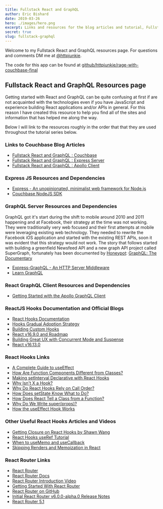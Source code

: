 ```yaml
---
title: Fullstack React and GraphQL
author: Eric Bishard 
date: 2019-03-26
hero: ./images/hero.png
excerpt: Links and resources for the blog articles and tutorial, Fullstack React and GraphQL on the Couchbase blog by Eric Bishard.
secret: true
slug: fullstack-graphql
---
```


Welcome to my Fullstack React and GraphQL resources page. 
For questions and comments DM me at [@httpjunkie](https://twitter.com/httpJunkie).

The code for this app can be found at [github/httpjunkie/rage-with-couchbase-final](https://github.com/httpJunkie/rage-with-couchbase-final)

## Fullstack React and GraphQL Resources page

Getting started with React and GraphQL can be quite confusing at first if are not acquainted with the technologies even if you have JavaScript and experience building React applications and/or APIs in general. 
For this reason I have created this resource to help you find all of the sites and information that has helped me along the way.

Below I will link to the resources roughly in the order that that they are used throughout the tutorial series below.

### Links to Couchbase Blog Articles

- [Fullstack React and GraphQL : Couchbase](https://blog.couchbase.com/fullstack-react-couchbase-1)
- [Fullstack React and GraphQL : Express Server](https://blog.couchbase.com/fullstack-react-express-2)
- [Fullstack React and GraphQL : Apollo Client](https://blog.couchbase.com/fullstack-react-apollo-3)

### Express JS Resources and Dependencies

- [Express - An unopinionated, minimalist web framework for Node.js](https://github.com/expressjs/express)
- [Couchbase NodeJS SDK](https://docs.couchbase.com/nodejs-sdk/3.0/hello-world/start-using-sdk.html)

### GraphQL Server Resources and Dependencies

GraphQL got it's start during the shift to mobile around 2010 and 2011 happening and at Facebook, their strategy at the time was not working. 
They were traditionally very web focused and their first attempts at mobile were leveraging existing web technology. 
They needed to rewrite the Facebook iOS application and started with the existing REST APIs, soon it was evident that this strategy would not work. 
The story that follows started with building a greenfield Newsfeed API and a new graph API project called SuperGraph, fortunately has been documented by [Honeypot](https://www.youtube.com/channel/UCsUalyRg43M8D60mtHe6YcA): [GraphQL: The Documentary](https://www.youtube.com/watch?v=783ccP__No8)

- [Express-GraphQL - An HTTP Server Middleware](https://github.com/graphql/express-graphql)
- [Learn GraphQL](https://graphql.org/learn)

### React GraphQL Client Resources and Dependencies

- [Getting Started with the Apollo GraphQL Client](https://www.apollographql.com/docs/react)

### ReactJS Hooks Documentation and Official Blogs

- [React Hooks Documentation](https://reactjs.org/docs/hooks-intro.html)
- [Hooks Gradual Adoption Strategy](https://reactjs.org/docs/hooks-intro.html#gradual-adoption-strategy)
- [Building Custom Hooks](https://reactjs.org/docs/hooks-custom.html)
- [React v16.9.0 and Roadmap](https://reactjs.org/blog/2019/08/08/react-v16.9.0.html)
- [Building Great UX with Concurrent Mode and Suspense](https://reactjs.org/blog/2019/11/06/building-great-user-experiences-with-concurrent-mode-and-suspense.html)
- [React v16.13.0](https://reactjs.org/blog/2020/02/26/react-v16.13.0.html)

### React Hooks Links

- [A Complete Guide to useEffect](https://overreacted.io/a-complete-guide-to-useeffect)
- [How Are Function Components Different from Classes?](https://overreacted.io/how-are-function-components-different-from-classes)
- [Making setInterval Declarative with React Hooks](https://overreacted.io/making-setinterval-declarative-with-react-hooks)
- [Why Isn't X a Hook?](https://overreacted.io/why-isnt-x-a-hook)
- [Why Do React Hooks Rely on Call Order?](https://overreacted.io/why-do-hooks-rely-on-call-order)
- [How Does setState Know What to Do?](https://overreacted.io/how-does-setstate-know-what-to-do)
- [How Does React Tell a Class from a Function?](https://overreacted.io/how-does-react-tell-a-class-from-a-function)
- [Why Do We Write super(props)?](https://overreacted.io/why-do-we-write-super-props)
- [How the useEffect Hook Works](https://daveceddia.com/useeffect-hook-examples)

### Other Useful React Hooks Articles and Videos

- [Getting Closure on React Hooks by Shawn Wang](https://www.youtube.com/watch?v=KJP1E-Y-xyo)
- [React Hooks useRef Tutorial](https://www.youtube.com/watch?v=W6AJ-gRupCs)
- [When to useMemo and useCallback](https://kentcdodds.com/blog/usememo-and-usecallback)
- [Skipping Renders and Memoization in React](https://nickymeuleman.netlify.com/blog/react-memo)

### React Router Links

- [React Router](https://reacttraining.com/react-router/)
- [React Router Docs](https://reacttraining.com/react-router/core/api/Router)
- [React Router Introduction Video](https://www.youtube.com/watch?v=cKnc8gXn80Q)
- [Getting Started With React Router](https://github.com/ReactTraining/react-router/blob/dev/docs/installation/getting-started.md)
- [React Router on GitHub](https://github.com/ReactTraining/react-router)
- [Initial React Router v6.0.0-alpha.0 Release Notes](https://github.com/ReactTraining/react-router/releases/tag/v6.0.0-alpha.0)
- [React Router 5.1](https://reacttraining.com/blog/react-router-v5-1)